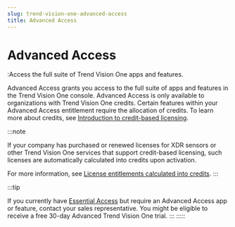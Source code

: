 ```yaml
---
slug: trend-vision-one-advanced-access
title: Advanced Access
---
```

# Advanced Access

:Access the full suite of Trend Vision One apps and features.

Advanced Access grants you access to the full suite of apps and features in the Trend Vision One console. Advanced Access is only available to organizations with Trend Vision One credits. Certain features within your Advanced Access entitlement require the allocation of credits. To learn more about credits, see [Introduction to credit-based licensing](introducing-credit-based-licensing.mdx).

:::note

If your company has purchased or renewed licenses for XDR sensors or other Trend Vision One services that support credit-based licensing, such licenses are automatically calculated into credits upon activation.

For more information, see [License entitlements calculated into credits](license-calculated-credits.mdx).
:::

:::tip

If you currently have [Essential Access](essential-access.mdx) but require an Advanced Access app or feature, contact your sales representative. You might be eligible to receive a free 30-day Advanced Trend Vision One trial.
:::
:::::
